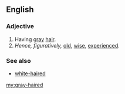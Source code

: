 ==English==

===Adjective===
{{en-adj}}

# Having [[gray]] [[hair]].
# ''Hence, figuratively,'' [[old]], [[wise]], [[experienced]].

===See also===
* [[white-haired]]

[[my:gray-haired]]